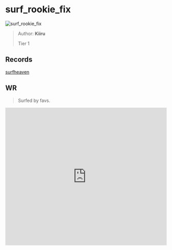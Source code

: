 # surf_rookie_fix

![surf_rookie_fix](https://raw.githubusercontent.com/Sayt123/SurfMapPics/Maps-and-bonuses/csgo/surf_rookie_fix.jpg)

> Author: **Kiiru**
>
> Tier 1

## Records

[surfheaven](https://surfheaven.eu/map/surf_rookie_fix)

## WR

> Surfed by favs.

<iframe
  width="100%"
  height="430"
  src="https://www.youtube.com/embed/AZgt6UTtLTo"
  frameborder="0"
  allow="accelerometer; autoplay; clipboard-write; encrypted-media; gyroscope; picture-in-picture"
  allowFullScreen
/>

```md
[Surf Timer] - favs fucks frogs haHAA finished in 02:31:45 (WR -00:00:54). Improving by 00:01:20
[Surf Timer] - favs fucks frogs haHAA beat the map record! Rank: 1/4274
```
